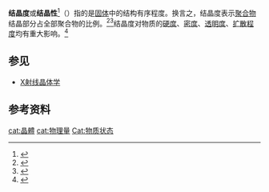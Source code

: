 '''结晶度'''或'''结晶性'''<ref>{{cite web |title=crystallinity - 結晶性；結晶度 |url=http://terms.naer.edu.tw/detail/527483/ |publisher=[[国家教育研究院|国家教育研究院]] |accessdate=2020-12-07}}</ref>（{{lang-en| crystallinity}}）指的是[[固体|固体]]中的结构有序程度。换言之，结晶度表示[[聚合物|聚合物]]结晶部分占全部聚合物的比例。<ref>{{cite web |title=介绍DSC测试塑料结晶度的方法 |url=https://www.gaofenzi.org/archives/1639.html |website=高分子网 |accessdate=2020-12-07 |language=zh-CN |date=2014-08-28}}</ref><ref>{{cite web |author1=张龙生 |title=几种棉花结晶度的X射线测定 |url=http://gb.oversea.cnki.net/KCMS/detail/detail.aspx?filename=TEST198301011&dbcode=CJFD&dbname=CJFD1983 |publisher=分析测试通报 |accessdate=2020-12-07 |pages=54–55 |date=1983}}</ref>结晶度对物质的[[硬度|硬度]]、[[密度|密度]]、[[透明度|透明度]]、[[扩散作用|扩散程度]]均有重大影响。<ref>{{cite web |title=Crystallinity / Degree of Crystallinity |url=https://www.netzsch-thermal-analysis.com/en/contract-testing/glossary/crystallinity-degree-of-crystallinity/ |website=NETZSCH Analyzing & Testing |accessdate=2020-12-07 |language=en}}</ref>

== 参见 ==
* [[X射线晶体学|X射线晶体学]]

== 参考资料 ==
{{reflist}}

[[cat:晶體|cat:晶體]]
[[cat:物理量|cat:物理量]]
[[Cat:物质状态|Cat:物质状态]]

{{material-stub}}